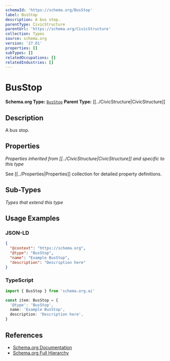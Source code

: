 ```yaml
---
schemaId: 'https://schema.org/BusStop'
label: BusStop
description: A bus stop.
parentType: CivicStructure
parentUrl: 'https://schema.org/CivicStructure'
collection: Types
source: schema.org
version: '27.01'
properties: []
subTypes: []
relatedOccupations: []
relatedIndustries: []
---
```

# BusStop

**Schema.org Type:** [`BusStop`](https://schema.org/BusStop)
**Parent Type:** [[../CivicStructure|CivicStructure]]

## Description

A bus stop.

## Properties

*Properties inherited from [[../CivicStructure|CivicStructure]] and specific to this type*

See [[../Properties|Properties]] collection for detailed property definitions.

## Sub-Types

*Types that extend this type*

## Usage Examples

### JSON-LD

```json
{
  "@context": "https://schema.org",
  "@type": "BusStop",
  "name": "Example BusStop",
  "description": "Description here"
}
```

### TypeScript

```typescript
import { BusStop } from 'schema.org.ai'

const item: BusStop = {
  '@type': 'BusStop',
  name: 'Example BusStop',
  description: 'Description here',
}
```

## References

- [Schema.org Documentation](https://schema.org/BusStop)
- [Schema.org Full Hierarchy](https://schema.org/docs/full.html)
